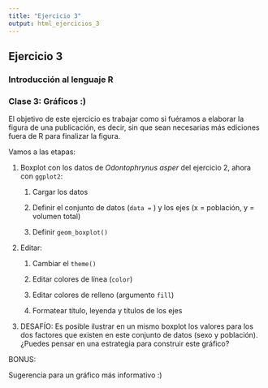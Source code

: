 ---
title: "Ejercicio 3"
output: html_ejercicios_3
---

## Ejercicio 3

### Introducción al lenguaje R

### Clase 3: Gráficos :)

El objetivo de este ejercicio es trabajar como si fuéramos a elaborar la figura de una publicación, es decir, sin que sean necesarias más ediciones fuera de R para finalizar la figura.

Vamos a las etapas:

1)  Boxplot con los datos de *Odontophrynus asper* del ejercicio 2, ahora con `ggplot2`:

    1)  Cargar los datos

    2)  Definir el conjunto de datos (`data =` ) y los ejes (x = población, y = volumen total)

    3)  Definir `geom_boxplot()`

2)  Editar:

    1)  Cambiar el `theme()`

    2)  Editar colores de línea (`color`)

    3)  Editar colores de relleno (argumento `fill`)

    4)  Formatear título, leyenda y títulos de los ejes

3)  DESAFÍO: Es posible ilustrar en un mismo boxplot los valores para los dos factores que existen en este conjunto de datos (sexo y población). ¿Puedes pensar en una estrategia para construir este gráfico?

BONUS:

Sugerencia para un gráfico más informativo :)

```{r}




```
